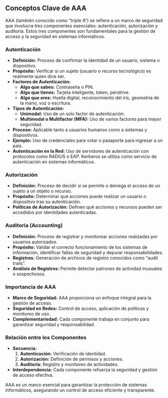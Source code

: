 

## Conceptos Clave de AAA

AAA (también conocido como "triple A") se refiere a un marco de seguridad que involucra tres componentes esenciales: autenticación, autorización y auditoría. Estos tres componentes son fundamentales para la gestión de acceso y la seguridad en sistemas informáticos.

### Autenticación

- **Definición:** Proceso de confirmar la identidad de un usuario, sistema o dispositivo.
- **Propósito:** Verificar si un sujeto (usuario o recurso tecnológico) es realmente quien dice ser.
- **Factores de Autenticación:**
  - **Algo que sabes:** Contraseña o PIN.
  - **Algo que tienes:** Tarjeta inteligente, token, pendrive.
  - **Algo que eres:** Huella digital, reconocimiento del iris, geometría de la mano, voz o escritura.
- **Tipos de Autenticación:**
  - **Unimodal:** Uso de un solo factor de autenticación.
  - **Multimodal o Multifactor (MFA):** Uso de varios factores para mayor seguridad.
- **Proceso:** Aplicable tanto a usuarios humanos como a sistemas y dispositivos.
- **Ejemplo:** Uso de credenciales para votar o pasaporte para ingresar a un país.
- **Autenticación en la Red:** Uso de servidores de autenticación con protocolos como RADIUS o EAP. Kerberos se utiliza como servicio de autenticación en sistemas informáticos.

### Autorización

- **Definición:** Proceso de decidir si se permite o deniega el acceso de un sujeto a un objeto o recurso.
- **Propósito:** Determinar qué acciones puede realizar un usuario o dispositivo tras su autenticación.
- **Políticas de Autorización:** Definen qué acciones y recursos pueden ser accedidos por identidades autenticadas.

### Auditoría (Accounting)

- **Definición:** Proceso de registrar y monitorear acciones realizadas por usuarios autorizados.
- **Propósito:** Validar el correcto funcionamiento de los sistemas de información, identificar fallas de seguridad y depurar responsabilidades.
- **Registros:** Generación de archivos de registro conocidos como "audit trails".
- **Análisis de Registros:** Permite detectar patrones de actividad inusuales o sospechosos.

### Importancia de AAA

- **Marco de Seguridad:** AAA proporciona un enfoque integral para la gestión de acceso.
- **Seguridad en Redes:** Control de acceso, aplicación de políticas y monitoreo de uso.
- **Complementariedad:** Cada componente trabaja en conjunto para garantizar seguridad y responsabilidad.

### Relación entre los Componentes

- **Secuencia:**
  1. **Autenticación:** Verificación de identidad.
  2. **Autorización:** Definición de permisos y acciones.
  3. **Auditoría:** Registro y monitoreo de actividades.
- **Interdependencia:** Cada componente refuerza la seguridad y gestión de acceso efectiva.

AAA es un marco esencial para garantizar la protección de sistemas informáticos, asegurando un control de acceso eficiente y transparente.

